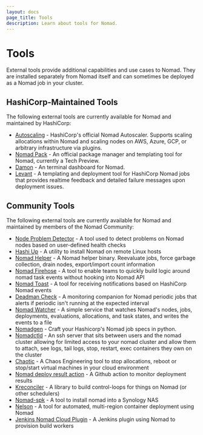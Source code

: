```yaml
---
layout: docs
page_title: Tools
description: Learn about tools for Nomad.
---
```


# Tools

External tools provide additional capabilities and use cases to Nomad. They are
installed separately from Nomad itself and can sometimes be deployed as a Nomad
job in your cluster.

## HashiCorp-Maintained Tools

The following external tools are currently available for Nomad and maintained by HashiCorp:

- [Autoscaling](/plugins/autoscaling) - HashiCorp's official Nomad Autoscaler. Supports scaling allocations within Nomad and scaling nodes on AWS, Azure, GCP, or arbitrary infrastructure via plugins.
- [Nomad Pack](https://github.com/hashicorp/nomad-pack) - An official package manager and templating tool for Nomad, currently a Tech Preview.
- [Damon](https://github.com/hashicorp/damon) - An terminal dashboard for Nomad.
- [Levant](https://github.com/hashicorp/levant) - A templating and deployment tool for HashiCorp Nomad jobs that provides realtime feedback and detailed failure messages upon deployment issues.

## Community Tools

The following external tools are currently available for Nomad and maintained by members of the Nomad Community:

- [Node Problem Detector](https://github.com/Roblox/nomad-node-problem-detector) - A tool used to detect problems on Nomad nodes based on user-defined health checks
- [Hashi Up](https://github.com/jsiebens/hashi-up) - A utility to install Nomad on remote Linux hosts
- [Nomad Helper](https://github.com/seatgeek/nomad-helper) - A Nomad helper binary. Reevaluate jobs, force garbage collection, drain nodes, export/import count information
- [Nomad Firehose](https://github.com/seatgeek/nomad-firehose) - A tool to enable teams to quickly build logic around nomad task events without hooking into Nomad API
- [Nomad Toast](https://github.com/jrasell/nomad-toast) - A tool for receiving notifications based on HashiCorp Nomad events
- [Deadman Check](https://github.com/sepulworld/deadman-check) - A monitoring companion for Nomad periodic jobs that alerts if periodic isn't running at the expected interval
- [Nomad Watcher](https://github.com/blalor/nomad-watcher) - A simple service that watches Nomad's nodes, jobs, deployments, evaluations, allocations, and task states, and writes the events to a file
- [Nomadgen](https://github.com/smintz/nomadgen) - Craft your Hashicorp's Nomad job specs in python.
- [Nomadctld](https://github.com/42wim/nomadctld) - An ssh server that sits between users and the nomad cluster allowing for limited access to your nomad cluster and allow them to attach, see logs, tail logs, stop, restart, exec containers they own on the cluster
- [Chaotic](https://github.com/ngine-io/chaotic) - A Chaos Engineering tool to stop allocations, reboot or stop/start virtual machines in your cloud environment
- [Nomad deploy result action](https://github.com/let-sh/nomad-deploy-result-action) - A Github action to monitor deployment results
- [Kreconciler](https://github.com/koyeb/kreconciler) - A library to build control-loops for things on Nomad (or other schedulers)
- [Nomad-spk](https://github.com/numkem/nomad-spk) - A tool to install nomad into a Synology NAS
- [Nelson](https://getnelson.io/) - A tool for automated, multi-region container deployment using Nomad
- [Jenkins Nomad Cloud Plugin](https://github.com/jenkinsci/nomad-plugin) - A Jenkins plugin using Nomad to provision build workers